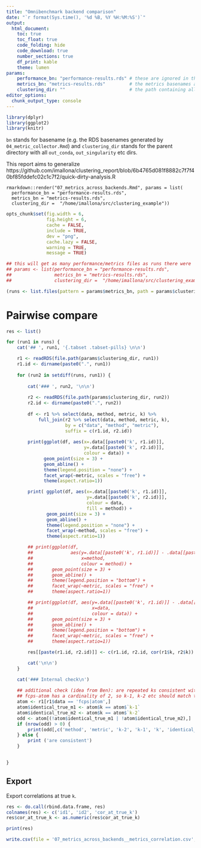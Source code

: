 ```yaml
---
title: "Omnibenchmark backend comparison"
date: "`r format(Sys.time(), '%d %B, %Y %H:%M:%S')`"
output:
  html_document:
    toc: true
    toc_float: true
    code_folding: hide
    code_download: true
    number_sections: true
    df_print: kable
    theme: lumen
params:
    performance_bn: "performance-results.rds" # these are ignored in this report
    metrics_bn: "metrics-results.rds"         # the metrics basenames as generated by `04_metric_collector.Rmd`
    clustering_dir: ""                        # the path containing all `out` ob folders
editor_options: 
  chunk_output_type: console
---
```



```r
library(dplyr)
library(ggplot2)
library(knitr)
```

`bn` stands for basename (e.g. the RDS basenames generated by `04_metric_collector.Rmd`) and `clustering_dir` stands for the parent directory with all `out_conda`, `out_singularity` etc dirs. 

This report aims to generalize https://github.com/imallona/clustering_report/blob/6b4765d081f8882c7f7f40bf85fddefc02c1c7f2/quick-dirty-analysis.R

```
rmarkdown::render("07_metrics_across_backends.Rmd", params = list(
  performance_bn = "performance-results.rds",
  metrics_bn = "metrics-results.rds",
  clustering_dir =  "/home/imallona/src/clustering_example"))
```

```r
opts_chunk$set(fig.width = 6,
               fig.height = 6,
               cache = FALSE,
               include = TRUE,
               dev = "png",
               cache.lazy = FALSE,
               warning = TRUE,
               message = TRUE)
```

```r
## this will get as many performance/metrics files as runs there were
## params <- list(performance_bn = "performance-results.rds",
##                metrics_bn = "metrics-results.rds",
##                clustering_dir =  "/home/imallona/src/clustering_example")

(runs <- list.files(pattern = params$metrics_bn, path = params$clustering_dir, recursive = TRUE))
```


# Pairwise compare {.tabset .tabset-pills}

```r

res <- list()

for (run1 in runs) {
    cat('## ', run1, '{.tabset .tabset-pills} \n\n')

    r1 <- readRDS(file.path(params$clustering_dir, run1))
    r1.id <- dirname(paste0(".", run1))
    
    for (run2 in setdiff(runs, run1)) {
        
        cat('### ', run2, '\n\n')
    
        r2 <- readRDS(file.path(params$clustering_dir, run2))
        r2.id <- dirname(paste0(".", run2))
        
        df <- r1 %>% select(data, method, metric, k) %>% 
            full_join(r2 %>% select(data, method, metric, k),
                      by = c("data", "method", "metric"), 
                      suffix = c(r1.id, r2.id))
        
        print(ggplot(df, aes(x=.data[[paste0('k', r1.id)]],
                             y=.data[[paste0('k', r2.id)]],
                             colour = data)) +
              geom_point(size = 3) +
              geom_abline() +
              theme(legend.position = "none") +
              facet_wrap(~metric, scales = "free") +
              theme(aspect.ratio=1))

        print( ggplot(df, aes(x=.data[[paste0('k', r1.id)]],
                              y=.data[[paste0('k', r2.id)]],
                              colour = data,
                              fill = method)) +
               geom_point(size = 3) +
               geom_abline() +
               theme(legend.position = "none") +
               facet_wrap(~method, scales = "free") +
               theme(aspect.ratio=1))

        ## print(ggplot(df,
        ##              aes(y=.data[[paste0('k', r1.id)]] - .data[[paste0('k', r2.id)]],
        ##                  x=method,
        ##                  colour = method)) +
        ##       geom_point(size = 3) +
        ##       geom_abline() +
        ##       theme(legend.position = "bottom") +
        ##       facet_wrap(~metric, scales = "free") +
        ##       theme(aspect.ratio=1))

        ## print(ggplot(df, aes(y=.data[[paste0('k', r1.id)]] - .data[[paste0('k', r2.id)]],
        ##                      x=data,
        ##                      colour = data)) +
        ##       geom_point(size = 3) +
        ##       geom_abline() +
        ##       theme(legend.position = "bottom") +
        ##       facet_wrap(~metric, scales = "free") +
        ##       theme(aspect.ratio=1))

        res[[paste(r1.id, r2.id)]] <- c(r1.id, r2.id, cor(r1$k, r2$k))

        cat('\n\n')
    }

    cat('### Internal check\n')
    
    ## additional check (idea from Ben): are repeated ks consistent within method:dataset runs?
    ## fcps-atom has a cardinality of 2, so k-1, k-2 etc should match true k (metrics results)
    atom <- r1[r1$data == 'fcps|atom',]
    atom$identical_true_m1 <- atom$k == atom$`k-1`
    atom$identical_true_m2 <- atom$k == atom$`k-2`
    odd <- atom[(!atom$identical_true_m1 | !atom$identical_true_m2),]
    if (nrow(odd) > 0) {
        print(odd[,c('method', 'metric', 'k-2', 'k-1', 'k', 'identical_true_m1', 'identical_true_m2')])
    } else {
        print ('are consistent')
    }

    
}

```

## Export

Export correlations at true `k`.

```r
res <- do.call(rbind.data.frame, res)
colnames(res) <- c('id1', 'id2', 'cor_at_true_k')
res$cor_at_true_k <- as.numeric(res$cor_at_true_k)

print(res)

write.csv(file = '07_metrics_across_backends__metrics_correlation.csv', res, row.names = FALSE)

```
